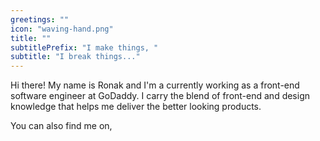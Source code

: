 ```yaml
---
greetings: ""
icon: "waving-hand.png"
title: ""
subtitlePrefix: "I make things, "
subtitle: "I break things..."
---
```


Hi there! My name is Ronak and I'm a currently working as a front-end software engineer at GoDaddy. I carry the blend of front-end and design knowledge that helps me deliver the better looking products.

You can also find me on,
